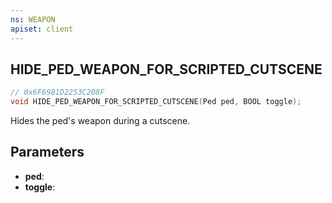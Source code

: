 ```yaml
---
ns: WEAPON
apiset: client
---
```

## HIDE_PED_WEAPON_FOR_SCRIPTED_CUTSCENE

```c
// 0x6F6981D2253C208F
void HIDE_PED_WEAPON_FOR_SCRIPTED_CUTSCENE(Ped ped, BOOL toggle);
```

Hides the ped's weapon during a cutscene.

## Parameters
* **ped**:
* **toggle**: